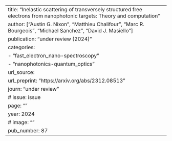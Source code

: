 ---
title: "Inelastic scattering of transversely structured free electrons from nanophotonic targets: Theory and computation"
author: ["Austin G. Nixon", "Matthieu Chalifour", "Marc R. Bourgeois", "Michael Sanchez", "David J. Masiello"]
publication: "under review (2024)"
categories:
  - "fast_electron_nano-spectroscopy"
  - "nanophotonics-quantum_optics"
url_source: 
url_preprint: "https://arxiv.org/abs/2312.08513"
journ: "under review"
# issue: issue
page: ""
year: 2024
# image: ""
pub_number: 87
---